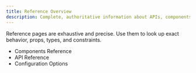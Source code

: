 ```yaml
---
title: Reference Overview
description: Complete, authoritative information about APIs, components, and configuration
---
```


Reference pages are exhaustive and precise. Use them to look up exact behavior, props, types, and constraints.

- Components Reference
- API Reference
- Configuration Options

